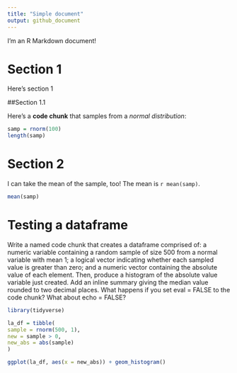 ```yaml
---
title: "Simple document"
output: github_document
---
```


I'm an R Markdown document! 

# Section 1

Here's section 1

##Section 1.1

Here's a **code chunk** that samples from 
a _normal distribution_:

```r
samp = rnorm(100)
length(samp)
```

# Section 2

I can take the mean of the sample, too!
The mean is `r mean(samp)`.

```r
mean(samp)
```

# Testing a dataframe 


Write a named code chunk that creates a dataframe comprised of: a numeric variable containing a random sample of size 500 from a normal variable with mean 1; a logical vector indicating whether each sampled value is greater than zero; and a numeric vector containing the absolute value of each element. Then, produce a histogram of the absolute value variable just created. Add an inline summary giving the median value rounded to two decimal places. What happens if you set eval = FALSE to the code chunk? What about echo = FALSE?
```r
library(tidyverse)

la_df = tibble(
sample = rnorm(500, 1),
new = sample > 0,
new_abs = abs(sample)
)

ggplot(la_df, aes(x = new_abs)) + geom_histogram()
```
